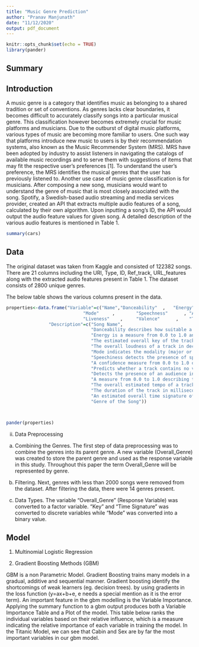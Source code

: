 ```yaml
---
title: "Music Genre Prediction"
author: "Pranav Manjunath"
date: "11/12/2020"
output: pdf_document
---
```


```r
knitr::opts_chunk$set(echo = TRUE)
library(pander)
```

## Summary


## Introduction


A music genre is a category that identifies music as belonging to a shared tradition or set of conventions. As genres lacks clear boundaries, it becomes difficult to accurately classify songs into a particular musical genre.  This classification however becomes extremely crucial for music platforms and musicians. Due to the outburst of digital music platforms, various types of music are becoming more familiar to users. One such way that platforms introduce new music to users is by their recommendation systems, also known as the Music Recommender System (MRS). MRS have been adopted by industry to assist listeners in navigating the catalogs of available music recordings and to serve them with suggestions of items that may fit the respective user's preferences [1]. To understand the user’s preference, the MRS identifies the musical genres that the user has previously listened to. Another use case of music genre classification is for musicians. After composing a new song, musicians would want to understand the genre of music that is most closely associated with the song. 
Spotify, a Swedish-based audio streaming and media services provider, created an API that extracts multiple audio features of a song, calculated by their own algorithm. Upon inputting a song’s ID, the API would output the audio feature values for given song. A detailed description of the various audio features is mentioned in Table 1.


```r
summary(cars)
```

## Data

The original dataset was taken from Kaggle and consisted of 122382 songs. There are 21 columns including the  URI, Type, ID, Ref_track, URL_features along with the extracted audio features present in Table 1. The dataset consists of 2800 unique genres. 

The below table shows the various columns present in the data. 

```r

properties<-data.frame("Variable"=c("Name","Danceability"  ,   "Energy"    ,       "Key"       ,       "Loudness",
                             "Mode"     ,        "Speechness"      , "Acousticness"  ,   "Instrumentalness" ,
                             "Liveness"    ,     "Valence"      ,    "Tempo"       ,  "Duration_ms"   ,   "Time_Signature" ,  "Genre"),
                "Description"=c("Song Name",
                                "Danceability describes how suitable a track is for dancing based on a combination of musical elements including tempo, rhythm stability, beat strength, and overall regularity. ",
                                "Energy is a measure from 0.0 to 1.0 and represents a perceptual measure of intensity and activity.",
                                "The estimated overall key of the track.",
                                "The overall loudness of a track in decibels (dB).",
                                "Mode indicates the modality (major or minor) of a track.",
                                "Speechiness detects the presence of spoken words in a track.",
                                "A confidence measure from 0.0 to 1.0 of whether the track is acoustic.",
                                "Predicts whether a track contains no vocals.",
                                "Detects the presence of an audience in the recording.",
                                "A measure from 0.0 to 1.0 describing the musical positiveness conveyed by a track.",
                                "The overall estimated tempo of a track in beats per minute (BPM).",
                                "The duration of the track in milliseconds.",
                                "An estimated overall time signature of a track.",
                                "Genre of the Song"))



pander(properties)
```

ii.	Data Preprocessing

a.	Combining the Genres. The first step of data preprocessing was to combine the genres into its parent genre. A new variable (Overall_Genre) was created to store the parent genre and used as the response variable in this study. Throughout this paper the term Overall_Genre will be represented by genre. 

b.	Filtering. Next,  genres with less than 2000 songs were removed from the dataset. After filtering the data, there were 14 genres present.

c.	Data Types. The variable “Overall_Genre” (Response Variable) was converted to a factor variable. “Key” and “Time Signature” was converted to discrete variables while “Mode” was converted into a binary value. 



## Model 

1. Multinomial Logistic Regression


2. Gradient Boosting Methods (GBM)

GBM is a non Parametric Model.
Gradient Boosting trains many models in a gradual, additive and sequential manner. Gradient boosting identify the shortcomings of weak learners (eg. decision trees). by using gradients in the loss function (y=ax+b+e, e needs a special mention as it is the error term). An important feature in the gbm modelling is the Variable Importance. Applying the summary function to a gbm output produces both a Variable Importance Table and a Plot of the model. This table below ranks the individual variables based on their relative influence, which is a measure indicating the relative importance of each variable in training the model. In the Titanic Model, we can see that Cabin and Sex are by far the most important variables in our gbm model.

